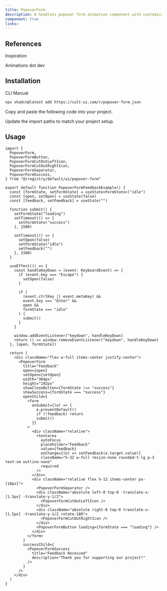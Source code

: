 ```yaml
---
title: PopoverForm
description: A headless popover form animation component with customizable options.
component: true
links:
---
```


<ComponentPreview
  name="popover-form-demo"
  className="[&_.preview>[data-orientation=vertical]]:sm:max-w-[70%]"
  description="All variations"
/>

## References

<Citations>
  <p className="font-medium text-primary">Inspiration</p>
  <CitationList>
    <CitationItem>
      <CitationLink
        href="https://animations.dev/learn"
        target="_blank"
        rel="noopener noreferrer"
      >
        Animations dot dev
      </CitationLink>
    </CitationItem>
  </CitationList>
</Citations>

## Installation

<CodeTabs>

<TabsList>
  <TabsTrigger value="cli">CLI</TabsTrigger>
  <TabsTrigger value="manual">Manual</TabsTrigger>
</TabsList>

<TabsContent value="cli">

```bash
npx shadcn@latest add https://cult-ui.com/r/popover-form.json
```

</TabsContent>

<TabsContent value="manual">

<Steps>

<Step>Copy and paste the following code into your project.</Step>

<ComponentSource name="popover-form" />

<Step>Update the import paths to match your project setup.</Step>

</Steps>

</TabsContent>

</CodeTabs>

## Usage

```tsx
import {
  PopoverForm,
  PopoverFormButton,
  PopoverFormCutOutLeftIcon,
  PopoverFormCutOutRightIcon,
  PopoverFormSeparator,
  PopoverFormSuccess,
} from "@/registry/default/ui/popover-form"
```

```typescriptreact
export default function PopoverFormFeedbackExample() {
  const [formState, setFormState] = useState<FormState>("idle")
  const [open, setOpen] = useState(false)
  const [feedback, setFeedback] = useState("")

  function submit() {
    setFormState("loading")
    setTimeout(() => {
      setFormState("success")
    }, 1500)

    setTimeout(() => {
      setOpen(false)
      setFormState("idle")
      setFeedback("")
    }, 3300)
  }

  useEffect(() => {
    const handleKeyDown = (event: KeyboardEvent) => {
      if (event.key === "Escape") {
        setOpen(false)
      }

      if (
        (event.ctrlKey || event.metaKey) &&
        event.key === "Enter" &&
        open &&
        formState === "idle"
      ) {
        submit()
      }
    }

    window.addEventListener("keydown", handleKeyDown)
    return () => window.removeEventListener("keydown", handleKeyDown)
  }, [open, formState])

  return (
    <div className="flex w-full items-center justify-center">
      <PopoverForm
        title="Feedback"
        open={open}
        setOpen={setOpen}
        width="364px"
        height="192px"
        showCloseButton={formState !== "success"}
        showSuccess={formState === "success"}
        openChild={
          <form
            onSubmit={(e) => {
              e.preventDefault()
              if (!feedback) return
              submit()
            }}
          >
            <div className="relative">
              <textarea
                autoFocus
                placeholder="Feedback"
                value={feedback}
                onChange={(e) => setFeedback(e.target.value)}
                className="h-32 w-full resize-none rounded-t-lg p-3 text-sm outline-none"
                required
              />
            </div>
            <div className="relative flex h-12 items-center px-[10px]">
              <PopoverFormSeparator />
              <div className="absolute left-0 top-0 -translate-x-[1.5px] -translate-y-1/2">
                <PopoverFormCutOutLeftIcon />
              </div>
              <div className="absolute right-0 top-0 translate-x-[1.5px] -translate-y-1/2 rotate-180">
                <PopoverFormCutOutRightIcon />
              </div>
              <PopoverFormButton loading={formState === "loading"} />
            </div>
          </form>
        }
        successChild={
          <PopoverFormSuccess
            title="Feedback Received"
            description="Thank you for supporting our project!"
          />
        }
      />
    </div>
  )
}
```
